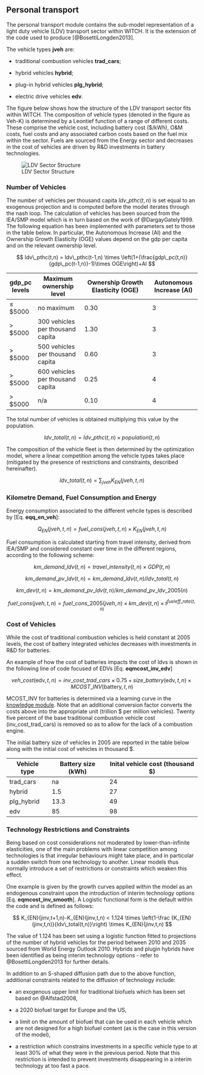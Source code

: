 ## Personal transport

 
The personal transport module contains the sub-model representation of a light duty vehicle (LDV) transport sector within WITCH. 
It is the extension of the code used to produce [@BosettiLongden2013].

The vehicle types **jveh** are:

*  traditional combustion vehicles **trad_cars**; 

*  hybrid vehicles **hybrid**;

*  plug-in hybrid vehicles **plg_hybrid**; 

*  electric drive vehicles **edv**.

The figure below shows how the structure of the LDV transport sector fits within WITCH.
The composition of vehicle types (denoted in the figure as Veh-K) is determined by a Leontief function of a range of different costs. 
These comprise the vehicle cost, including battery cost ($/kWh), O&M costs, fuel costs and any associated carbon costs based on the fuel mix within the sector.
Fuels are sourced from the Energy sector and decreases in the cost of vehicles are driven by R&D investments in battery technologies. 

![LDV Sector Structure](images/ldvstructure.png)


### Number of Vehicles

The number of vehicles per thousand capita $ldv\_pthc(t,n)$ is set equal to an exogenous projection and is computed before the model iterates through the nash loop. The calculation of vehicles has been sourced from the IEA/SMP model which is in turn based on the work of @DargayGately1999.
The following equation has been implemented with parameters set to those in the table below. In particular, the Autonomous Increase (AI) and the Ownership Growth Elasticity (OGE) values depend on the gdp per capita and on the relevant ownership level.

$$
	ldv\_pthc(t,n) = ldv\_pthc(t-1,n) \times \left(1+(\frac{gdp\_pc(t,n)}{gdp\_pc(t-1,n)}-1)\times OGE\right)+AI
$$

 | gdp_pc levels | Maximum ownership level          | Ownership Growth Elasticity (OGE) | Autonomous Increase (AI) | 
 | ------------- | -----------------------          | --------------------------------- | ------------------------ | 
 | $\le$ $5000   | no maximum                       | 0.30                              | 3                        | 
 | $>$ $5000     | 300 vehicles per thousand capita | 1.30                              | 3                        | 
 | $>$ $5000     | 500 vehicles per thousand capita | 0.60                              | 3                        | 
 | $>$ $5000     | 600 vehicles per thousand capita | 0.25                              | 4                        | 
 | $>$ $5000     | n/a                              | 0.10                              | 4                        | 

The total number of vehicles is obtained multiplying this value by the population.

$$
	ldv\_total(t,n) = ldv\_pthc(t,n) \times population(t,n)
$$

The composition of the vehicle fleet is then determined by the optimization model, where a linear competition among the vehicle types takes place (mitigated by the presence of restrictions and constraints, described hereinafter).

$$
	ldv\_total(t,n) = \sum_{jveh} K_{EN}(jveh,t,n)
$$

### Kilometre Demand, Fuel Consumption and Energy

Energy consumption associated to the different vehcile types is described by [Eq. **eqq_en_veh**]:

$$
	Q_{EN}(jveh,t,n) = fuel\_cons(jveh,t,n) \times K_{EN}(jveh,t,n)
$$

Fuel consumption is calculated starting from travel intensity, derived from IEA/SMP and considered constant over time in the different regions, according to the following scheme:

$$
	km\_demand\_ldv(t,n) = travel\_intensity(t,n) \times GDP(t,n)
$$

$$
	km\_demand\_pv\_ldv(t,n) = km\_demand\_ldv(t,n) / ldv\_total(t,n)
$$

$$
        km\_dev(t,n) = km\_demand\_pv\_ldv(t,n) / km\_demand\_pv\_ldv\_2005(n)
$$

$$
        fuel\_cons(jveh,t,n) = fuel\_cons\_2005(jveh,n) \times km\_dev(t,n) \times t^{fueleff\_rate(t,n)}
$$
          
### Cost of Vehicles

While the cost of traditional combustion vehicles is held constant at 2005 levels, the cost of battery integrated vehicles decreases with investments in R&D for batteries.

An example of how the cost of batteries impacts the cost of ldvs is shown in the following line of code focused of EDVs [Eq. **eqmcost_inv_edv**]  

$$
   veh\_cost(\text{edv},t,n)  = {inv\_cost\_trad\_cars \times 0.75 + size\_battery(\text{edv},t,n) \times MCOST\_INV(\text{battery},t,n)}
$$

MCOST_INV for batteries is determined via a learning curve in the [knowledge module](mod_knowledge). 
Note that an additional conversion factor converts the costs above into the appropriate unit (trillion $ per million vehicles).
Twenty five percent of the base traditional combustion vehicle cost (inv_cost_trad_cars) is removed so as to allow for the lack of a combustion engine.

The initial battery size of vehicles in 2005 are reported in the table below along with the initial cost of vehicles in thousand $.

 | Vehicle type | Battery size (kWh) | Inital vehicle cost (thousand $) | 
 | ------------ | ------------------ | -------------------------------- | 
 | trad_cars    | na                 | 24                               | 
 | hybrid       | 1.5                | 27                               | 
 | plg_hybrid   | 13.3               | 49                               | 
 | edv          | 85                 | 98                               | 

### Technology Restrictions and Constraints

Being based on cost considerations not moderated by lower-than-infinite elasticities, one of the main problems with linear competition among technologies is that irregular behaviours might take place, and in particolar a sudden switch from one technology to another. Linear models thus normally introduce a set of restrictions or constraints which weaken this effect.

One example is given by the growth curves applied within the model as an endogenous constraint upon the introduction of interim technology options [Eq. **eqmcost_inv_smooth**]. A Logistic functional form is the default within the code and is defined as follows:

$$
   K_{EN}(jinv,t+1,n)-K_{EN}(jinv,t,n) < 1.124 \times \left(1-\frac {K_{EN}(jinv,t,n)}{ldv\_total(t,n)}\right) \times K_{EN}(jinv,t,n)
$$

The value of 1.124 has been set using a logistic function fitted to projections of the number of hybrid vehicles for the period between 2010 and 2035 sourced from World Energy Outlook 2010.
Hybrids and plugin hybrids have been identified as being interim technology options - refer to @BosettiLongden2013 for further details.

In addition to an S-shaped diffusion path due to the above function, additional constraints related to the diffusion of technology include:


*  an exogenous upper limit for traditional biofuels which has been set based on @Alfstad2008,

*  a 2020 biofuel target for Europe and the US,

*  a limit on the amount of biofuel that can be used in each vehicle which are not designed for a high biofuel content (as is the case in this version of the model), 

*  a restriction which constrains investments in a specific vehicle type to at least 30% of what they were in the previous period. Note that this restriction is intended to prevent investments disappearing in a interim technology at too fast a pace.
